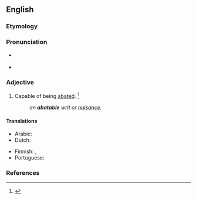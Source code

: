 ==English==

===Etymology===
{{suffix|en|abate|able}}

===Pronunciation===
* {{a|GenAm}} {{IPA|en|/əˈbeɪt.ə.bəl/}}
* {{audio|en|en-us-abatable.ogg|Audio (US)}}

===Adjective===
{{en-adj}}

# Capable of being [[abate]]d. {{defdate|First attested from 1350 to 1470.}}<ref>{{R:SOED5|page=2}}</ref>
#: '' an '''abatable''' writ or [[nuisance]].''

====Translations====
{{trans-top|Capable of being abated}}
* Arabic: {{t|ar|قَابِل لِلتَخْفِيف|m|tr=qābil li-t-taḵfīf}}
* Dutch: {{t|nl|vatbaar voor prijsverlaging}}
{{trans-mid}}
* Finnish: {{t|fi|vähennettävissä}}, {{t|fi|kumottavissa oleva}}
* Portuguese: {{t+|pt|anulável}}
{{trans-bottom}}

===References===
<references/>